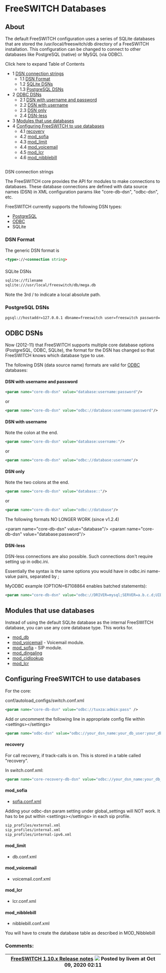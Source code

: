 
# FreeSWITCH Databases 

 

## About

The default FreeSWITCH configuration uses a series of SQLite databases that are stored the /usr/local/freeswitch/db directory of a FreeSWITCH installation. This configuration can be changed to connect to other databases like PostgreSQL (native) or MySQL (via ODBC).

Click here to expand Table of Contents

* 1 [DSN connection strings](#-freeswitch--freeswitch-databases-)  
   * 1.1 [DSN Format](#dsn-format)  
   * 1.2 [SQLite DSNs](#dsn-less)  
   * 1.3 [PostgreSQL DSNs](#postgresql-dsns)
* 2 [ODBC DSNs](#odbc-dsns)  
   * 2.1 [DSN with username and password](#dsn-with-username-and-password)  
   * 2.2 [DSN with username](#dsn-with-username)  
   * 2.3 [DSN only](#dsn-only)  
   * 2.4 [DSN-less](#dsn-less)
* 3 [Modules that use databases](#modules-that-use-databases)
* 4 [Configuring FreeSWITCH to use databases](#configuring-freeswitch-to-use-databases)  
   * 4.1 [recovery](#recovery)  
   * 4.2 [mod\_sofia](#mod_sofia)  
   * 4.3 [mod\_limit](#mod_limit)  
   * 4.4 [mod\_voicemail](#mod_voicemail)  
   * 4.5 [mod\_lcr](#mod_lcr)  
   * 4.6 [mod\_nibblebill](#mod_nibblebill)

##   
DSN connection strings

The FreeSWITCH core provides the API for modules to make connections to databases. These database connections are defined with data source names (DSN) in XML configuration params like "core-db-dsn", "odbc-dsn", etc.

FreeSWITCH currently supports the following DSN types:

* [PostgreSQL](./PostgreSQL-in-the-core_6586757.mdx#dt)
* [ODBC](./ODBC-DSN/Using-ODBC-in-the-core_6586653.mdx)
* SQLite

### DSN Format

The generic DSN format is

```xml
<type>://<connection string>
```

###   
SQLite DSNs

```xml
sqlite://filename
sqlite:///usr/local/freeswitch/db/mega.db
```

  
Note the 3rd / to indicate a local absolute path.

### PostgreSQL DSNs

```xml
pgsql://hostaddr=127.0.0.1 dbname=freeswitch user=freeswitch password= options='-c client_min_messages=NOTICE' application_name='freeswitch'"
```

  
## ODBC DSNs

Now (2012-11) that FreeSWITCH supports multiple core database options (PostgreSQL, ODBC, SQLite), the format for the DSN has changed so that FreeSWITCH knows which database type to use.

The following DSN (data source name) formats are valid for [ODBC](./ODBC-DSN/index.mdx#about) databases:

#### DSN with username and password

 ```xml
<param name="core-db-dsn" value="database:username:password"/>
```

or

```xml
<param name="core-db-dsn" value="odbc://database:username:password"/>
```

#### DSN with username

Note the colon at the end.

```xml
<param name="core-db-dsn" value="database:username:"/>
```

or

```xml
<param name="core-db-dsn" value="odbc://database:username"/>
```

#### DSN only

Note the two colons at the end.

```xml
<param name="core-db-dsn" value="database::"/>
```

or

```xml
<param name="core-db-dsn" value="odbc://database"/>
```

The following formats NO LONGER WORK (since v1.2.4)

\<param name="core-db-dsn" value="database"/>
\<param name="core-db-dsn" value="database:password"/> 

#### DSN-less

DSN-less connections are also possible. Such connections don't require setting up in odbc.ini.

Essentially the syntax is the same options you would have in odbc.ini name-value pairs, separated by ;

MyODBC example (OPTION=67108864 enables batched statements):

```xml
<param name="core-db-dsn" value="odbc://DRIVER=mysql;SERVER=a.b.c.d;UID=username;PWD=secretpassword;DATABASE=freeswitch;OPTION=67108864">
```

## Modules that use databases

Instead of using the default SQLite database as the internal FreeSWITCH database, you can use any core database type. This works for.

* [mod\_db](../Modules/mod_db_6586567.mdx#api)
* [mod\_voicemail](../Modules/mod_voicemail_6587070.mdx) \- Voicemail module.
* [mod\_sofia](../Modules/mod_sofia_1048707.mdx#about) \- SIP module.
* [mod\_dingaling](../Modules/mod_dingaling_6587385.mdx#faq)
* [mod\_cidlookup](../Modules/mod_cidlookup_1966667.mdx#usage)
* [mod\_lcr](../Modules/mod_lcr_6587457.mdx#lrn)

## Configuring FreeSWITCH to use databases

For the core:

conf/autoload\_configs/switch.conf.xml

```xml
<param name="core-db-dsn" value="odbc://tuxza:admin:pass" />
```

Add or uncomment the following line in appropriate config file within \<settings>\</settings>

```xml
<param name="odbc-dsn" value="odbc://your_dsn_name:your_db_user:your_db_password"/>
```

#### recovery

For call recovery, if track-calls is on. This is stored in a table called "recovery".

In switch.conf.xml:

```xml
<param name="core-recovery-db-dsn" value="odbc://your_dsn_name:your_db_user:your_db_password"/>
```

#### mod_sofia

* [sofia.conf.xml](../Configuration/Sofia-SIP-Stack/Sofia-Configuration-Files_7144453.mdx)

Adding your odbc-dsn param setting under global\_settings will NOT work. It has to be put within \<settings>\</settings> in each sip profile.

```xml
sip_profiles/external.xml
sip_profiles/internal.xml
sip_profiles/internal-ipv6.xml
```

#### mod_limit

* db.conf.xml

#### mod_voicemail

* voicemail.conf.xml

#### mod_lcr

* lcr.conf.xml

#### mod_nibblebill

* nibblebill.conf.xml

You will have to create the database table as described in MOD\_Nibblebill

### Comments:

| [FreeSWITCH 1.10.x Release notes](../Release-Notes/FreeSWITCH-1.10.x-Release-notes_25460878.mdx#older-releases) ![](/images/icons/contenttypes/comment_16.png) Posted by livem at Oct 09, 2020 02:11 |
| ---------------------------------------------------------------------------------------------------------------------------------------------------------------------- |


